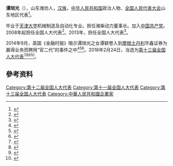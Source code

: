 '''谭旭光'''（{{bd|1961年||}}），山东潍坊人，[[汉族|汉族]]，[[中华人民共和国|中华人民共和国]]政治人物、[[全国人民代表大会|全国人民代表大会]]山东地区代表<ref>{{cite web|author=新华网|title=第十一届全国人大代表|url=http://news.xinhuanet.com/ziliao/2008-03/03/content_7708230.htm?node=36628|publisher=新华网|accessdate=2014-01-07|archive-date=2014-01-10|archive-url=https://web.archive.org/web/20140110211415/http://news.xinhuanet.com/ziliao/2008-03/03/content_7708230.htm?node=36628|dead-url=no}}</ref>。

毕业于[[天津大学|天津大学]]机械制造及自动化专业。担任潍柴动力董事长。加入[[中国共产党|中国共产党]]。2008年起担任全国人大代表<ref>{{cite news|title=全国人大代表信息-谭旭光|url=http://210.82.31.1:8084/delegate/viewDelegate.action?dbid=111377|accessdate=2013-04-05|newspaper=全国人大网|archive-url=https://web.archive.org/web/20140424124604/http://www.npc.gov.cn/delegate/viewDelegate.action?dbid=111377|archive-date=2014-04-24|dead-url=yes}}</ref>。2013年，担任全国人大代表<ref>{{cite news|title=全国人大代表信息-谭旭光|url=http://210.82.31.1:8084/delegate/viewDelegate.action?dbid=121351|accessdate=2013-04-05|newspaper=全国人大网|archive-url=https://web.archive.org/web/20140424124904/http://www.npc.gov.cn/delegate/viewDelegate.action?dbid=121351|archive-date=2014-04-24|dead-url=yes}}</ref>。

2014年9月，英国《金融时报》暗示谭旭光之女谭颖卷入到[[摩根士丹利|摩根士丹利]]华鑫证券为赢得业务而聘用“官二代”的事件之中<ref>{{cite news|title=外媒：大摩合资公司因聘用“官二代”遭调查|url=http://finance.cankaoxiaoxi.com/2014/0905/486352.shtml|accessdate=2013-04-05|newspaper=参考消息网|archive-date=2015-06-26|archive-url=https://web.archive.org/web/20150626165831/http://finance.cankaoxiaoxi.com/2014/0905/486352.shtml|dead-url=no}}</ref><ref>{{cite web |url=http://sports.ifeng.com/a/20150625/44041720_0.shtml |language= |title=肖天儿子涉外企行贿中国高官案 供职金融企业 |publisher=凤凰体育 |date=2015年6月26日 |accessdate=2015年6月26日 |archive-date=2015年6月26日 |archive-url=https://web.archive.org/web/20150626143452/http://sports.ifeng.com/a/20150625/44041720_0.shtml |dead-url=no }}</ref><ref>{{cite web |url=http://finance.qq.com/a/20140902/073145.htm |language= |title=大摩华鑫证券敏感员工信息泄露 |publisher=腾讯财经 |date=2014年9月2日 |accessdate=2015年6月26日 |archive-date=2015年6月30日 |archive-url=https://web.archive.org/web/20150630054140/http://finance.qq.com/a/20140902/073145.htm |dead-url=no }}</ref>。2018年2月24日，当选为[[第十三届全国人大代表|第十三届全国人大代表]]<ref>{{Cite web|title=（受权发布）中华人民共和国第十三届全国人民代表大会代表名单-中新网|url=http://www.chinanews.com/gn/2018/02-25/8453959.shtml|accessdate=2021-02-19|work=[[中国新闻网|中国新闻网]]|archive-date=2018-02-27|archive-url=https://web.archive.org/web/20180227031724/http://www.chinanews.com/gn/2018/02-25/8453959.shtml|dead-url=no}}</ref><ref>{{cite web | title=中华人民共和国第十三届全国人民代表大会代表名单 | website=[[光明网_(中国)|光明网]] | date=2018-02-25 | url=https://news.gmw.cn/2018-02/25/content_27792557.htm | language=zh | access-date=2021-02-19}}</ref><ref>{{cite web | title=第十三届全国人民代表大会代表名单（2980名） | website=[[澎湃新闻|澎湃新闻]]-The Paper | url=https://www.thepaper.cn/newsDetail_forward_2008905 | language=zh | access-date=2021-02-19 | archive-date=2018-03-23 | archive-url=https://web.archive.org/web/20180323190049/https://www.thepaper.cn/newsDetail_forward_2008905 | dead-url=no }}</ref><ref>{{cite web | title=中华人民共和国第十三届全国人民代表大会代表名单 | website=[[中国网|中国网]] | date=2018-02-25 | url=http://news.china.com.cn/2018-02/25/content_50599587.htm | language=zh | access-date=2021-02-19 | archive-date=2021-02-21 | archive-url=https://web.archive.org/web/20210221201146/http://news.china.com.cn/2018-02/25/content_50599587.htm | dead-url=no }}</ref>。

==參考资料==
{{reflist}}

[[Category:第十二届全国人大代表|Category:第十二届全国人大代表]]
[[Category:第十一届全国人大代表|Category:第十一届全国人大代表]]
[[Category:第十三届全国人大代表|Category:第十三届全国人大代表]]
[[Category:中華人民共和國企業家|Category:中華人民共和國企業家]]


{{中国政治人物小作品}}